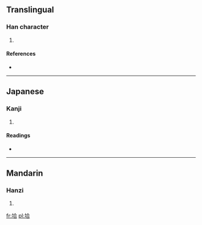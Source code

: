 ==Translingual==

===Han character===
{{Han char|rn=32|rad=土|as=06|sn=9|four=4816<sub>1</sub>|canj=土人一口 (GOMR)}}

# {{defn|Han|sort=土06}}

====References====
* {{Han ref|kx=0228.240|dkj=05063|dj=0464.200|hdz=10440.040|uh=57A5|ud=22437|bh=CE5C|bd=52828}}

----

==Japanese==

===Kanji===
{{ja-kanji|grade=|rs=土06}}

# {{defn|lang=ja|sort=土06}}

====Readings====
* {{ja-readings|on=[[きょう]] (kyō), [[こう]] (kō)|kun=}}

----

==Mandarin==

===Hanzi===
{{cmn-hanzi|pin=[[xié]] ([[xie2]])|wg=hsieh<sup>2</sup>}}

# {{defn|lang=cmn|sort=土06}}

[[fr:垥]]
[[pl:垥]]